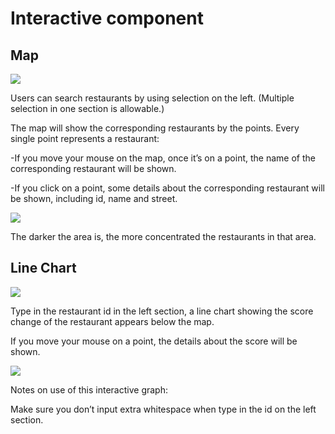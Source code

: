 # Interactive component

## Map

![](docs/Images/Image_1.png)

Users can search restaurants by using selection on the left. (Multiple selection in one section is allowable.)

The map will show the corresponding restaurants by the points. Every single point represents a restaurant:

-If you move your mouse on the map, once it’s on a point, the name of the corresponding restaurant will be shown.

-If you click on a point, some details about the corresponding restaurant will be shown, including id, name and street.

![](docs/Images/Image_2.png)

The darker the area is, the more concentrated the restaurants in that area.



## Line Chart

![](docs/Images/Image_3.png)

Type in the restaurant id in the left section, a line chart showing the score change of the restaurant appears below the map.

If you move your mouse on a point, the details about the score will be shown.

![](docs/Images/Image_4.png)

Notes on use of this interactive graph:

Make sure you don’t input extra whitespace when type in the id on the left section.
